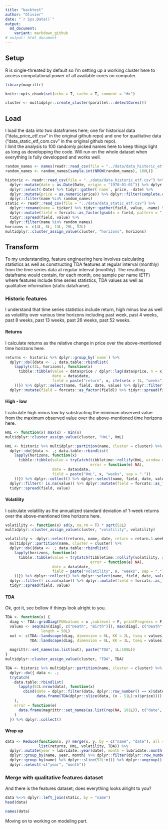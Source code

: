 ```yaml
---
title: "backtest"
author: "Olivier"
date: "`r Sys.Date()`"
output:
  md_document:
    variant: markdown_github
# output: html_document
---
```

## Setup

R is single-threated by default so I'm setting up a working cluster here to access computational power of all available cores on computer.
```r
library(magrittr)

knitr::opts_chunk$set(echo = T, cache = T, comment = "#>")

cluster <- multidplyr::create_cluster(parallel:::detectCores())
```


## Load

I load the data into two dataframes here; one for historical data ("data_price_etf.csv" in the original github repo) and one for qualitative data ("data_static_etf_com.csv" in the original github repo).  
I limit the analysis to 100 randomly picked names here to keep things light as long as developping the code. Will run on the whole dataset when everything is fully developped and works well.

```r
random_names <- names(readr::read_csv(file = "../data/data_historic_etf.csv", n_max = 1L))[-1L]
random_names <- random_names[sample.int(NROW(random_names), 100L)]

historic <- readr::read_csv(file = "../data/data_historic_etf.csv") %>%
  dplyr::mutate(date = as.Date(Date, origin = "1970-01-01")) %>% dplyr::arrange(date) %>%
  dplyr::select(-Date) %>% tidyr::gather(`name`, price, -date) %>% 
  dplyr::mutate(price = as.numeric(price)) %>% dplyr::filter(complete.cases(.)) %>%
  dplyr::filter(name %in% random_names)
static <- readr::read_csv(file = "../data/data_static_etf.csv") %>%
  dplyr::rename(name = ticker) %>% tidyr::gather(field, value, -name) %>%
  dplyr::mutate(field = forcats::as_factor(gsub(x = field, pattern = "_", replacement = "."))) %>%
  tidyr::spread(field, value) %>%
  dplyr::filter(name %in% random_names)
horizons <- c(4L, 8L, 13L, 26L, 52L)
multidplyr::cluster_assign_value(cluster, "horizons", horizons)
```


## Transform

To my understanding, feature engineering here involves calculating statistics as well as constructing TDA features at regular interval (monthly) from the time series data at regular interval (monthly). The resulting dataframe would contain, for each month, one sample per name (ETF) where features include time series statistics, TDA values as well as qualitative information (static dataframe).

### Historic features

I understand that time series statistics include return, high minus low as well as volatility over various time horizons including past week, past 4 weeks, past 8 weeks, past 13 weeks, past 26 weeks, past 52 weeks.

#### Returns

I calculate returns as the relative change in price over the above-mentioned time horizons here.
```r
returns <- historic %>% dplyr::group_by(`name`) %>%
  dplyr::do({data <- .; data.table::rbindlist(
    lapply(c(1L, horizons), function(x)
      tibble::tibble(value = data$price / dplyr::lag(data$price, n = x) - 1L,
                     date = data$date, 
                     field = paste("return", x, ifelse(x > 1L, "weeks", "week"), sep = "."))
    ))}) %>% dplyr::select(name, field, date, value) %>% dplyr::filter(! is.na(value)) %>% 
  dplyr::mutate(field = forcats::as_factor(field)) %>% tidyr::spread(field, value)
```

#### High - low

I calculate high minus low by substracting the minimum observed value from the maximum observed value over the above-mentioned time horizons here.
```r
HmL <- function(x) max(x) - min(x)
multidplyr::cluster_assign_value(cluster, "HmL", HmL)

HmL <- historic %>% multidplyr::partition(name, cluster = cluster) %>%
  dplyr::do({data <- .; data.table::rbindlist(
    lapply(horizons, function(x)
      tibble::tibble(value = tryCatch(tibbletime::rollify(HmL, window = x)(data$price),
                                      error = function(e) NA),
                     date = data$date, 
                     field = paste("HmL", x, "weeks", sep = "."))
    ))}) %>% dplyr::collect() %>% dplyr::select(name, field, date, value) %>%
  dplyr::filter(! is.na(value)) %>% dplyr::mutate(field = forcats::as_factor(field)) %>%
  tidyr::spread(field, value)
```

#### Volatility

I calculate volatility as the annualized standard deviation of 1-week returns over the above-mentioned time horizons here.
```r
volatility <- function(x) sd(x, na.rm = T) * sqrt(52L)
multidplyr::cluster_assign_value(cluster, "volatility", volatility)

volatility <- dplyr::select(returns, name, date, return = return.1.week) %>%
  multidplyr::partition(name, cluster = cluster) %>%
  dplyr::do({data <- .; data.table::rbindlist(
    lapply(horizons, function(x)
      tibble::tibble(value = tryCatch(tibbletime::rollify(volatility, window = x)(data$return),
                                      error = function(e) NA),
                     date = data$date, 
                     field = paste("volatility", x, "weeks", sep = "."))
    ))}) %>% dplyr::collect() %>% dplyr::select(name, field, date, value) %>%
  dplyr::filter(! is.na(value)) %>% dplyr::mutate(field = forcats::as_factor(field)) %>% 
  tidyr::spread(field, value)
```

#### TDA
Ok, got it, see bellow if things look alright to you.
```r
TDA <- function(x) {
  diag <- TDA::gridDiag(FUNvalues = x ,sublevel = F, printProgress = F)$diagram
  values <- seq(min(diag[, c("Death", "Birth")]), max(diag[, c("Death", "Birth")]), 
                length = 50L)
  out <- c(TDA::landscape(diag, dimension = 0L, KK = 2L, tseq = values)[, 1L],
           TDA::landscape(diag, dimension = 0L, KK = 3L, tseq = values)[, 1L])
  
  magrittr::set_names(as.list(out), paste("TDA", 1L:100L))
}
multidplyr::cluster_assign_value(cluster, "TDA", TDA)

TDA <- historic %>% multidplyr::partition(name, cluster = cluster) %>%
  dplyr::do({ data <- .; 
  tryCatch(
    data.table::rbindlist(
      lapply(52L:nrow(data), function(x)
        cbind(date = dplyr::filter(data, dplyr::row_number() == x)$date,
              data.frame(TDA(dplyr::slice(data, (x - 51L):x)$price))))
    ),
    error = function(e) 
      data.frame(magrittr::set_names(as.list(rep(NA, 101L)), c("date", paste("TDA", 1L:100L))))
    )
  }) %>% dplyr::collect()
```

#### Wrap up
```r
data <- Reduce(function(x, y) merge(x, y, by = c("name", "date"), all = T),
               list(returns, HmL, volatility, TDA)) %>%
  dplyr::mutate(year = lubridate::year(date), month = lubridate::month(date)) %>%
  dplyr::group_by(name, year, month) %>% dplyr::filter(dplyr::row_number() == n()) %>% 
  dplyr::group_by(name) %>% dplyr::slice(52L:n()) %>% dplyr::ungroup() %>%
  dplyr::select(-c("year", "month"))
```

### Merge with qualitative features dataset

And there is the features dataset; does everything looks alright to you?
```r
data %<>% dplyr::left_join(static, by = "name")
head(data)
```
```r
names(data)
```


Moving on to working on modeling part.
